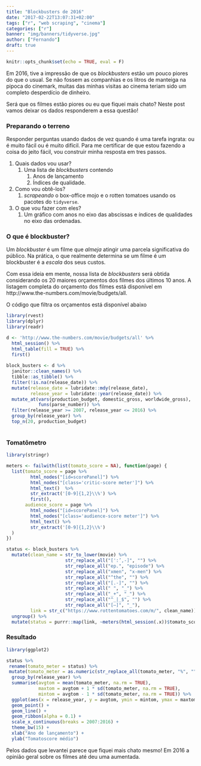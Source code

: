 ```yaml
---
title: "Blockbusters de 2016"
date: "2017-02-22T13:07:31+02:00"
tags: ["r", "web scraping", "cinema"]
categories: ["r"]
banner: "img/banners/tidyverse.jpg"
author: ["Fernando"]
draft: true
---
```


```r
knitr::opts_chunk$set(echo = TRUE, eval = F)
```

Em 2016, tive a impressão de que os _blockbusters_ estão um pouco piores do que o usual. Se não fossem as companhias e os litros de manteiga na pipoca do cinemark, muitas das minhas visitas ao cinema teriam sido um completo desperdício de dinheiro.

Será que os filmes estão piores ou eu que fiquei mais chato? Neste post vamos deixar os dados responderem a essa questão!

### Preparando o terreno

Responder perguntas usando dados de vez quando é uma tarefa ingrata: ou é muito fácil ou é muito difícil. Para me certificar de que estou fazendo a coisa do jeito fácil, vou construir minha resposta em tres passos.

1. Quais dados vou usar?
    1. Uma lista de _blockbusters_ contendo
        1. Anos de lançamento 
        1. Índices de qualidade.
1. Como vou obtê-los?
    1. _scrapeando_ o box-office mojo e o rotten tomatoes usando os pacotes do `tidyverse`.
1. O que vou fazer com eles?
    1. Um gráfico com anos no eixo das abscissas e índices de qualidades no eixo das ordenadas.
    
### O que é blockbuster?

Um _blockbuster_ é um filme que _almeja_ atingir uma parcela significativa do público. Na prática, o que realmente determina se um filme é um blockbuster é a _escala_ dos seus custos.

Com essa ideia em mente, nossa lista de _blockbusters_ será obtida considerando os 20 maiores orçamentos dos filmes dos últimos 10 anos. A listagem completa do orçamento dos filmes está disponível em http://www.the-numbers.com/movie/budgets/all.

O código que filtra os orçamentos está disponível abaixo

```r
library(rvest)
library(dplyr)
library(readr)

d <- 'http://www.the-numbers.com/movie/budgets/all' %>% 
  html_session() %>% 
  html_table(fill = TRUE) %>% 
  first()
  
block_busters <- d %>% 
  janitor::clean_names() %>% 
  tibble::as_tibble() %>% 
  filter(!is.na(release_date)) %>% 
  mutate(release_date = lubridate::mdy(release_date),
         release_year = lubridate::year(release_date)) %>% 
  mutate_at(vars(production_budget, domestic_gross, worldwide_gross),
            funs(parse_number)) %>% 
  filter(release_year >= 2007, release_year <= 2016) %>% 
  group_by(release_year) %>% 
  top_n(20, production_budget)
  
```

### Tomatômetro

```r
library(stringr)

meters <- failwith(list(tomato_score = NA), function(page) {
  list(tomato_score = page %>%
         html_nodes("[id=scorePanel]") %>%
         html_nodes("[class='critic-score meter']") %>%
         html_text()  %>%
         str_extract('[0-9]{1,2}\\%') %>%
         first(),
       audience_score = page %>%
         html_nodes("[id=scorePanel]") %>%
         html_nodes("[class='audience-score meter']") %>%
         html_text() %>%
         str_extract('[0-9]{1,2}\\%')
  )
})

status <- block_busters %>% 
  mutate(clean_name = str_to_lower(movie) %>% 
                      str_replace_all("[':’,-]", "") %>%
                      str_replace_all("ep.", "episode") %>% 
                      str_replace_all("xmen", "x-men") %>% 
                      str_replace_all("^the", "") %>% 
                      str_replace_all("[.-]", "") %>% 
                      str_replace_all(" ", "_") %>% 
                      str_replace_all("_+", "_") %>% 
                      str_replace_all("^_|_$", "") %>% 
                      str_replace_all("[—]", "_"),
         link = str_c("https://www.rottentomatoes.com/m/", clean_name)) %>% 
  ungroup() %>% 
  mutate(status = purrr::map(link, ~meters(html_session(.x))$tomato_score))
```

### Resultado

```r
library(ggplot2)

status %>% 
 rename(tomato_meter = status) %>% 
 mutate(tomato_meter = as.numeric(str_replace_all(tomato_meter, "%", ""))) %>% 
  group_by(release_year) %>% 
  summarise(avgtom = mean(tomato_meter, na.rm = TRUE),
            maxtom = avgtom + 1 * sd(tomato_meter, na.rm = TRUE),
            mintom = avgtom - 1 * sd(tomato_meter, na.rm = TRUE)) %>% 
  ggplot(aes(x = release_year, y = avgtom, ymin = mintom, ymax = maxtom)) +
  geom_point() +
  geom_line() +
  geom_ribbon(alpha = 0.1) +
  scale_x_continuous(breaks = 2007:2016) +
  theme_bw(15) +
  xlab("Ano de lançamento") +
  ylab("Tomatoscore médio")
```

Pelos dados que levantei parece que fiquei mais chato mesmo! Em 2016 a opinião geral sobre os filmes até deu uma aumentada.


